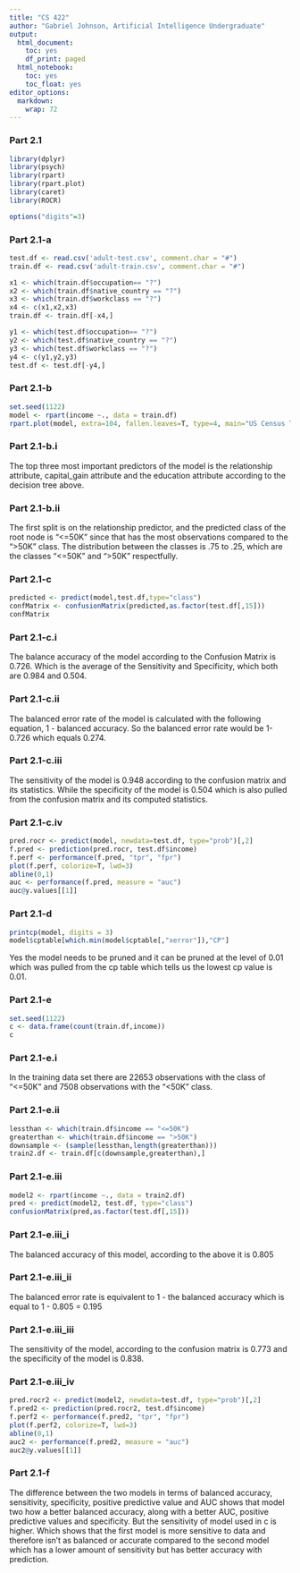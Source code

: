 ```yaml
---
title: "CS 422"
author: "Gabriel Johnson, Artificial Intelligence Undergraduate"
output:
  html_document:
    toc: yes
    df_print: paged
  html_notebook:
    toc: yes
    toc_float: yes
editor_options: 
  markdown: 
    wrap: 72
---
```


### Part 2.1

```r
library(dplyr)
library(psych)
library(rpart)
library(rpart.plot)
library(caret)
library(ROCR)

options("digits"=3)
```

### Part 2.1-a

```r
test.df <- read.csv('adult-test.csv', comment.char = "#")
train.df <- read.csv('adult-train.csv', comment.char = "#") 

x1 <- which(train.df$occupation== "?")
x2 <- which(train.df$native_country == "?")
x3 <- which(train.df$workclass == "?")
x4 <- c(x1,x2,x3)
train.df <- train.df[-x4,]

y1 <- which(test.df$occupation== "?")
y2 <- which(test.df$native_country == "?")
y3 <- which(test.df$workclass == "?")
y4 <- c(y1,y2,y3)
test.df <- test.df[-y4,]


```

### Part 2.1-b

```r
set.seed(1122)
model <- rpart(income ~., data = train.df)
rpart.plot(model, extra=104, fallen.leaves=T, type=4, main="US Census Training Dataset Decision Tree")
```

### Part 2.1-b.i

The top three most important predictors of the model is the relationship
attribute, capital_gain attribute and the education attribute according
to the decision tree above.

### Part 2.1-b.ii

The first split is on the relationship predictor, and the predicted
class of the root node is "<=50K" since that has the most observations
compared to the ">50K" class. The distribution between the classes is
.75 to .25, which are the classes "<=50K" and ">50K" respectfully.

### Part 2.1-c

```r
predicted <- predict(model,test.df,type="class")
confMatrix <- confusionMatrix(predicted,as.factor(test.df[,15]))
confMatrix
```

### Part 2.1-c.i

The balance accuracy of the model according to the Confusion Matrix is
0.726. Which is the average of the Sensitivity and Specificity, which
both are 0.984 and 0.504. 

### Part 2.1-c.ii 

The balanced error rate of
the model is calculated with the following equation, 1 - balanced
accuracy. So the balanced error rate would be 1-0.726 which equals
0.274. 

### Part 2.1-c.iii 

The sensitivity of the model is 0.948
according to the confusion matrix and its statistics. While the
specificity of the model is 0.504 which is also pulled from the
confusion matrix and its computed statistics. 

### Part 2.1-c.iv

```r
pred.rocr <- predict(model, newdata=test.df, type="prob")[,2]
f.pred <- prediction(pred.rocr, test.df$income)
f.perf <- performance(f.pred, "tpr", "fpr")
plot(f.perf, colorize=T, lwd=3)
abline(0,1)
auc <- performance(f.pred, measure = "auc")
auc@y.values[[1]]
```

### Part 2.1-d

```r
printcp(model, digits = 3)
model$cptable[which.min(model$cptable[,"xerror"]),"CP"]
```

Yes the model needs to be pruned and it can be pruned at the level of
0.01 which was pulled from the cp table which tells us the lowest cp
value is 0.01.

### Part 2.1-e

```r
set.seed(1122)
c <- data.frame(count(train.df,income))
c
```

### Part 2.1-e.i

In the training data set there are 22653 observations with the class of
"\<=50K" and 7508 observations with the "\<50K" class. 

### Part 2.1-e.ii

```r
lessthan <- which(train.df$income == "<=50K")
greaterthan <- which(train.df$income == ">50K")
downsample <- (sample(lessthan,length(greaterthan)))
train2.df <- train.df[c(downsample,greaterthan),]
```

### Part 2.1-e.iii

```r
model2 <- rpart(income ~., data = train2.df)
pred <- predict(model2, test.df, type="class")
confusionMatrix(pred,as.factor(test.df[,15]))
```

### Part 2.1-e.iii_i

The balanced accuracy of this model, according to the above it is 0.805

### Part 2.1-e.iii_ii

The balanced error rate is equivalent to 1 - the balanced accuracy which
is equal to 1 - 0.805 = 0.195 

### Part 2.1-e.iii_iii 

The sensitivity of the model, according to the confusion matrix is 0.773 and the
specificity of the model is 0.838. 

### Part 2.1-e.iii_iv

```r
pred.rocr2 <- predict(model2, newdata=test.df, type="prob")[,2]
f.pred2 <- prediction(pred.rocr2, test.df$income)
f.perf2 <- performance(f.pred2, "tpr", "fpr")
plot(f.perf2, colorize=T, lwd=3)
abline(0,1)
auc2 <- performance(f.pred2, measure = "auc")
auc2@y.values[[1]]
```

### Part 2.1-f

The difference between the two models in terms of balanced accuracy,
sensitivity, specificity, positive predictive value and AUC shows that
model two how a better balanced accuracy, along with a better AUC,
positive predictive values and specificity. But the sensitivity of model
used in c is higher. Which shows that the first model is more sensitive
to data and therefore isn't as balanced or accurate compared to the
second model which has a lower amount of sensitivity but has better
accuracy with prediction.

